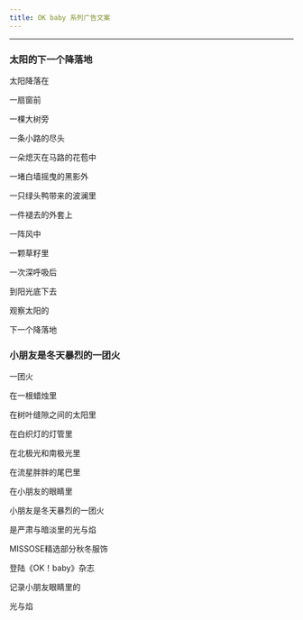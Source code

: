 ```yaml
---
title: OK baby 系列广告文案
---
```


---

### 太阳的下一个降落地

太阳降落在

一扇窗前

一棵大树旁

一条小路的尽头

一朵熄灭在马路的花苞中

一堵白墙摇曳的黑影外

一只绿头鸭带来的波澜里

一件褪去的外套上

一阵风中

一颗草籽里

一次深呼吸后

到阳光底下去

观察太阳的

下一个降落地

### 小朋友是冬天暴烈的一团火

一团火

在一根蜡烛里

在树叶缝隙之间的太阳里

在白织灯的灯管里

在北极光和南极光里

在流星胖胖的尾巴里

在小朋友的眼睛里

小朋友是冬天暴烈的一团火

是严肃与暗淡里的光与焰

MISSOSE精选部分秋冬服饰

登陆《OK！baby》杂志

记录小朋友眼睛里的

光与焰